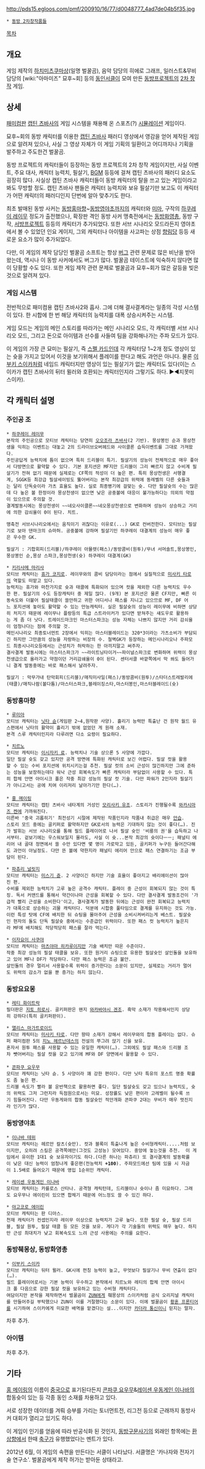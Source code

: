 http://pds15.egloos.com/pmf/200910/16/77/d0048777_4ad7de04b5f35.jpg

 * [[동방 2차창작품들]]

[[목차]]

== 개요 ==
게임 제작의 [[하치미츠쿠마상]](일명 벌꿀곰), 음악 담당의 히에로 그래프, 일러스트&무비 담당의 [wiki:"아마미즈" 묘후~회] 등의 [[동인서클]]이 모여 만든 [[동방프로젝트]]의 [[2차 창작]] 게임.

== 상세 ==
[[패미컴]]판 [[캡틴 츠바사]]의 게임 시스템을 채용해 온 스포츠(?) [[시뮬레이션]] 게임이다.

묘후~회의 동방 캐릭터를 이용한 [[캡틴 츠바사]] 패러디 영상에서 영감을 얻어 제작된 게임으로 알려져 있으나, 사실 그 영상 자체가 이 게임 기획의 일환이고 어디까지나 기획을 발주하고 주도한건 벌꿀곰.

동방 프로젝트의 캐릭터들이 등장하는 동방 프로젝트의 2차 창작 게임이지만, 사실 이벤트, 주요 대사, 캐릭터 능력치, 필살기, [[BGM]] 등등에 걸쳐 캡틴 츠바사의 패러디 요소도 굉장히 많다. 사실상 캡틴 츠바사 캐릭터들이 동방 캐릭터의 탈을 쓰고 있는 게임이라고 봐도 무방할 정도. 캡틴 츠바사 팬들은 캐릭터 능력치와 보유 필살기만 보고도 이 캐릭터가 어떤 캐릭터의 패러디인지 단번에 알아 맞추기도 한다.

최초 발매된 동방 사커는 [[동방홍마향]]~[[동방영야초]]까지의 캐릭터와 [[미마]], 구작의 [[하쿠레이 레이무]] 정도가 출전했으나, 확장판 격인 동방 사커 맹축전에서는 [[동방화영총]], 동방 구작, [[서방프로젝트]] 등등의 캐릭터가 추가되었다. 또한 서브 시나리오 모드라든지 영야초에서 볼 수 있었던 인요 게이지, 그외 캐릭터나 아이템을 사고파는 상점 [[향림당]] 등등 새로운 요소가 많이 추가되었다.

다만, 이 게임의 제작 담당인 벌꿀곰 소프트는 항상 [[버그]] 관련 문제로 많은 비난을 받아왔는데, 역시나 이 동방 사커에서도 버그가 많다. 벌꿀곰 테이스트에 익숙하지 않다면 많이 당황할 수도 있다. 또한 게임 제작 관련 문제로 벌꿀곰과 묘후~회가 많은 갈등을 빚은 것으로 알려져 있다.

=== 게임 시스템 ===
전반적으로 패미컴용 캡틴 츠바사2와 흡사. 그에 더해 결사결계라는 일종의 각성 시스템이 있다. 한 시합에 한 번 해당 캐릭터의 능력치를 대폭 상승시켜주는 시스템.

게임 모드는 게임의 메인 스토리를 따라가는 메인 시나리오 모드, 각 캐릭터별 서브 시나리오 모드, 그리고 돈으로 아이템과 선수를 사들여 팀을 강화해나가는 주파 모드가 있다.

이 게임의 가장 큰 묘미는 필살기, 즉 [[스펠 카드(동방 프로젝트)|스펠 카드]]인데 각 캐릭터당 1~2개 정도 영상이 있는 슛을 가지고 있어서 이것을 보기위해서 플레이를 한다고 해도 과언은 아니다. 물론 [[이부키 스이카]]처럼 네임드 캐릭터지만 영상이 있는 필살기가 없는 캐릭터도 있다(이는 스이카가 캡틴 츠바사의 뒤터 뮐러와 호환되는 캐릭터인지라 그렇기도 하다. ▶◀지못미 스이카).

== 각 캐릭터 설명 ==
=== 주인공 조 ===
 * [[하쿠레이 레이무]]
 본작의 주인공으로 모티브 캐릭터는 당연히 [[오오조라 츠바사]](2 기반). 몽상봉인 순과 몽상천생을 익히는 이벤트는 대놓고 2의 드라이브오버헤드와 사이클론 습득이벤트를 그대로 가져왔다.
 주인공답게 능력치에 틈이 없으며 특히 드리블이 특기. 필살기의 성능이 전체적으로 매우 좋아서 다방면으로 활약할 수 있다. 기본 포지션은 MF지만 드리블이 그리 빠르지 않고 수비계 필살기가 전혀 없기 때문에 실제로는 CF쪽의 적성이 더 높은 편. 특히 몽상천생은 서행결계, SGGK등 최강급 필살세이빙도 뚫어버리는 본작 최강급의 위력에 동레벨의 다른 슛들과는 달리 단독슛이라 가츠 효율도 높다. 실로 최종병기에 걸맞는 슛. 다만 필살슛의 수는 많은데 다 높은 볼 한정이라 몽상천생이 없으면 낮은 공중볼에 대응이 불가능하다는 의외의 약점이 있으므로 주의할 것.
 결계발동시에는 몽상천생이 ~~네오사이클론~~네오몽상천생으로 변화하며 성능이 상승하고 거리에 의한 감쇠율이 0이 된다. 치트.

 맹축전 서브시나리오에서는 움직이기 귀찮다는 이유로(...) GK로 컨버전한다. 모티브는 필살기로 보아 덴마크의 슈마허. 공중볼에 강하며 필살기인 하쿠레이 대결계의 성능이 매우 좋은 우수한 GK. 

 필살기 : 기합회피(드리블)/하쿠레이 아뮬렛(패스)/동방콤비(원투)/무녀 서머솔트,몽상봉인,몽상봉인 순,몽상 스파크,몽상천생(슛) 하쿠레이 대결계(GK)

 * [[키리사메 마리사]]
 모티브 캐릭터는 [[휴가 코지로]]. 레이무와의 콤비 담당이라는 점에서 실질적으로 [[미사키 타로]]의 역할도 떠맡고 있다. 
 능력치는 휴가와 마찬가지로 슛과 태클에 특화되어 있으며 컷을 제외한 다른 능력치도 우수한 편. 필살기의 수도 등장캐릭터 중 제일 많다. (9개) 본 포지션은 물론 CF지만, 빠른 이동속도와 더불어 필살태클이 쓸만하고 귀한 어디서나 패스를 지니고 있으므로 MF, DF 어느 포지션에 놓아도 활약할 수 있는 만능캐릭터. 실은 필살슛의 성능이 레이무에 비하면 상당히 처지기 때문에 레이무나 플랑등의 특급 스트라이커가 있다면 받쳐주는 섀도우로 활용하는 게 좀 더 낫다. 트레이드마크인 마스터스파크는 성능 자체는 나쁘지 않지만 거리 감쇠율이 엄청나다는 점에 주의할 것.
 메인시나리오 최종토너먼트 2장에서 익히는 마스터블레이드는 320*3이라는 가츠소비가 부담되긴 하지만 그만큼의 성능을 자랑하는 비장의 수. 철벽GK가 등장하는 메인시나리오나 주파모드 최종시나리오등에서는 근성치가 허락하는 한 아끼지말고 써주자. 
 결사결계 발동시에는 마스터스파크가 ~~라이트닝타이거~~파이널스파크로 변화하며 위력이 몽상천생급으로 올라가고 약점이던 거리감쇄율이 0이 된다. 센터서클 바깥쪽에서 막 쏴도 들어가니 결계 발동중에는 바로 패스해서 날려주자.

 필살기 : 막무가내 탄막회피(드리블)/매직미사일(패스)/동방콤비(원투)/스타더스트레발리에(태클)/매직나팜(볼다툼)/마스터스파크,블레이징스타,마스터봉인,마스터블레이드(슛)

=== 동방홍마향 ===
 * [[루미아]]
 모티브 캐릭터는 [[닛타 슌]](게임판 2~4,원작판 사양). 흘리기 능력만 특출난 건 원작 월드 유스편에서 닛타의 활약이 흘리기 밖에 없었던 게 원래 소재. 
 본격 스루 캐릭터인지라 다루려면 다소 요령이 필요하다.

 * [[치르노]]
 모티브 캐릭터는 [[이시자키 료]]. 능력치나 기술 상으론 5 사양에 가깝다.
 일단 필살 슛도 갖고 있지만 공격 방면에 특화된 캐릭터로 보긴 어렵다. 필살 컷을 활용할 수 있는 수비 포지션에 위치시키는걸 추천. 필살 컷의 소비 근성이 많긴하지만 그에 준하는 성능을 보장하는데다 워낙 근성 회복속도가 빠른 캐릭터라 부담없이 사용할 수 있다. 특히 합체 안면 아이시크 폴은 작중 최강 성능의 필살 컷 기술. 다만 파워가 2인지라 필살기가 아니고서는 공에 치여 이리저리 날아가기만 한다(…).
 
 * [[홍 메이링]]
 모티브 캐릭터는 캡틴 츠바사 네타계의 거성인 [[모리사키 유조]]. 스토리가 진행될수록 [[와카시마즈 켄]]에 가까워진다.
 이른바 '중국 괴롭히기' 최전성기 시절에 제작된 작품인지라 작품내 취급은 매우 [[안습]].
 스토리 모드 중에는 골키퍼로 활약하지만 GK로서의 능력은 기대하지 않는 것이 좋다(…). 진가 발휘는 서브 시나리오를 통해 필드 플레이어로 나서 필살 슛인 '비룡의 권'을 습득하고 나서부터. 겉보기에는 우스워보일지 몰라도, 사실 이 슛...본작 최강의 슛이다ㅡㅡ; 패널티 에리어 내 골대 정면에서 쏠 수만 있다면 몇 명이 가로막고 있든, 골키퍼가 누구든 들어간다해도 과언이 아닐정도. 다만 뜬 볼에 약한지라 패널티 에리어 안으로 패스 연결하기는 조금 부담이 된다.

 * [[파츄리 널릿지]]
 모티브 캐릭터는 [[미스기 쥰]]. 2 사양이긴 하지만 기술 효율이 좋아지고 배리에이션이 많아진 편.
 수비를 제외한 능력치가 고루 높은 공격수 캐릭터. 플레이 중 근성이 회복되지 않는 것이 특징. 독서 커맨드를 통해서 약간이나마 근성을 회복할 수 있다. 다만 결사결계 발동조건이 '가급적 빨리 근성을 소비한다'이고, 결사결계가 발동한 뒤에는 근성이 완전 회복되고 능력치가 대폭으로 상승하는 괴물 캐릭터다. 덕분에 시합중 풀타임으로 결계를 유지하는 것도 가능.
 이런 특성 탓에 CF에 배치한 뒤 슈팅을 몰아주어 근성을 소비시켜버리는게 베스트. 필살슛인 현자의 돌도 단독 필살슛 중에서는 수준급인 위력이다. 또한 패스 컷 능력치가 높은지라 MF에 배치해도 적당적당히 패스를 잘라 먹는다. 

 * [[이자요이 사쿠야]]
 모티브 캐릭터는 [[마츠야마 히카루]]이지만 기술 배치만 따온 수준이다.
 작중 최강 성능의 필살 태클을 보유. 또한 원거리 슈팅으로 유용한 필살슛인 살인돌을 보유하고 있어 MF나 DF가 적당하다. 다만 패스 능력은 조금 불안.
 살인돌의 경우 멀리서 사용할수록 위력이 증가한다는 소문이 있지만, 실제로는 거리가 멀어도 위력의 감소가 없을 뿐 증가는 하지 않는다.

=== 동방요요몽 ===
 * [[레티 화이트락]]
 필더판은 [[지토 히로시]]. 골키퍼판은 왠지 [[와카바야시 겐조]]. 흑막 소재가 작용해서인지 상당히 강하다(특히 골키퍼판이).

 * [[앨리스 마가트로이드]]
 모티브 캐릭터는 [[미사키 타로]]. 다만 왕따 소재가 강해서 레이무와의 합동 플레이는 없다. 슈퍼 패미컴판 5의 [[지노 헤르난데스]]의 전설의 쭈그려 앉기 신을 보유.
 혼자서 원투 패스를 사용할 수 있는 유일한 캐릭터(…). 그외에도 필살 패스와 드리블 조차 뺏어버리는 필살 컷을 갖고 있기에 MF와 DF 양면에서 활용할 수 있다.
 
 * [[콘파쿠 요우무]]
 모티브 캐릭터는 닛타 슌. 5 사양이라 꽤 강한 편이다. 다만 닛타 특유의 포스트 명중 확률도 좀 높은 편.
 드리블 속도가 빨라 볼 운반책으로 활용하면 좋다. 일단 필살슛도 갖고 있으나 능력치도, 슛의 위력도 그저 그런지라 득점원으로서는 미묘. 성장률도 낮은 편이라 고레벨이 될수록 쓰기 힘들어진다. 다만 우동게와의 합동 필살슛인 적안개화 콘파쿠 2대는 무비가 매우 멋진지라 인기가 많다.

=== 동방영야초 ===
 * [[이나바 테위]]
 모티브 캐릭터는 헤르만 칼츠(슛만). 컷과 블록이 특출나게 높은 수비형캐릭터.....처럼 보이지만, 오히려 스킬은 공격쪽에만(그것도 고성능) 모여있다. 중앙에 놓는것을 추천.  이 게임에서 유이한 1대1 슛 보유자이기도 하다.(다른 하나는 파츄리) 또 결사결계의 발동확률이 낮은 대신 능력이 엄청나게 좋은편(전능력치 '''+100'''). 주파모드에선 팀에 있을 시 자금이 1.5배로 들어오기 때문에 영입 1순위인 캐릭터.

 * [[레이센 우동게인 이나바]]
 모티브 캐릭터는 카를로스 산타나. 공격형 캐릭턴데, 드리블이나 슛이나 좀 미묘하다. 그래도 요우무나 에이린이 있으면 합체기 때문에 어느정도 쓸 수 있긴 하다.   

 * [[야고코로 에이린]]
 모티브 캐릭터는 판 디아스. 
 천재 캐릭터가 컨셉인지라 레이무 이상으로 능력치가 고루 높다. 또한 필살 슛, 필살 드리블, 필살 원투, 필살 태클 등 모든 것을 보유. 게다가 각 기술들의 위력도 매우 높다. 하지만 근성 최대치가 낮고 회복속도도 느려 근성 사용에는 주의를 요한다.

=== 동방췌몽상, 동방화영총 ===
 * [[이부키 스이카]]
 모티브 캐릭터는 뒤터 뮐러. GK시에 펀칭 능력이 높고, 무엇보다 필살기나 무비 연출이 없다(…).
 필드 플레이어로서는 기본 능력이 우수하고 본작에서 치르노와 레티의 합체 안면 아이시크 폴 다음으로 강한 필살 컷을 보유하고 있는 수비형 캐릭터다.
 여담이지만 본작을 제작하면서 벌꿀곰이 [[ZUN]]에게 췌몽상의 스이카처럼 공식 오리지널 캐릭터를 만들어주길 부탁했으나 ZUN이 이를 거절했다는 소문이 있다. 이에 벌꿀곰이 [[황혼 프론티어]]를 시기하여 스이카에게 미묘한 배역을 맡겼다는 설...이지만 [[카더라 통신]]이니 믿지는 말자.

차후 추가.

=== 아이템 ===
차후 추가.

== 기타 ==
[[홍 메이링]]의 이름이 [[중국]]으로 표기된다든지 [[콘파쿠 요우무]]&[[레이센 우동게인 이나바]]의 합동슛이 있는 등 각종 동인 소재를 차용하고 있다.

서로 성장한 데이터를 겨뤄 승부를 가리는 토너먼트전, 리그전 등으로 근래까지 동방사커 대회가 열리고 있기도 하다.

이 게임이 인기를 얻음에 따라 반공식화 된 것인지, [[동방구문사기]]의 외래인 항목에는 [[환상향]]에서 한때 [[축구]]가 유행했었다는 멘트가 있다.

2012년 6월, 이 게임의 속편을 만든다는 서클이 나타났다. 서클명은 '카나자와 전자기술 연구소'. 벌꿀곰에게 제작 허가는 받아둔 상태라고.
